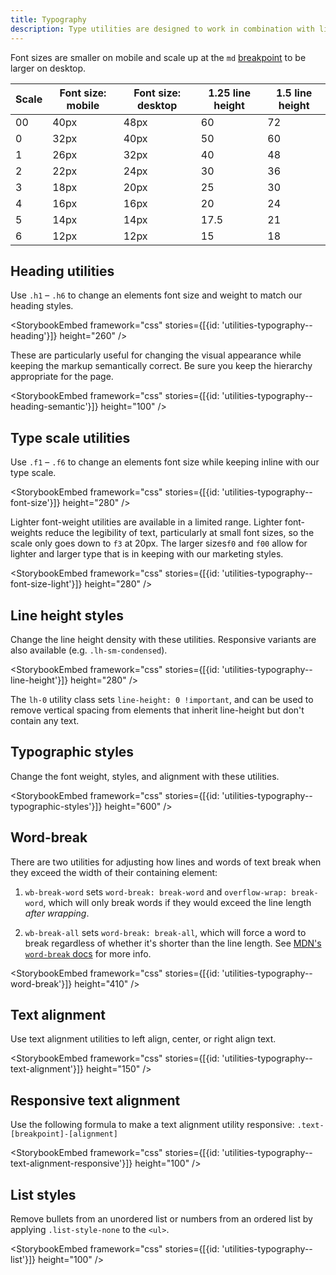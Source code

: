 ```yaml
---
title: Typography
description: Type utilities are designed to work in combination with line-height utilities so as to result in more sensible numbers wherever possible.
---
```



Font sizes are smaller on mobile and scale up at the `md` [breakpoint](/foundations/css-utilities/grid#breakpoints) to be larger on desktop.

| Scale | Font size: mobile | Font size: desktop | 1.25 line height | 1.5 line height |
| ----- | ----------------- | ------------------ | ---------------- | --------------- |
| 00    | 40px              | 48px               | 60               | 72              |
| 0     | 32px              | 40px               | 50               | 60              |
| 1     | 26px              | 32px               | 40               | 48              |
| 2     | 22px              | 24px               | 30               | 36              |
| 3     | 18px              | 20px               | 25               | 30              |
| 4     | 16px              | 16px               | 20               | 24              |
| 5     | 14px              | 14px               | 17.5             | 21              |
| 6     | 12px              | 12px               | 15               | 18              |

## Heading utilities

Use `.h1` – `.h6` to change an elements font size and weight to match our heading styles.

<StorybookEmbed framework="css" stories={[{id: 'utilities-typography--heading'}]} height="260" />

These are particularly useful for changing the visual appearance while keeping the markup semantically correct. Be sure you keep the hierarchy appropriate for the page.

<StorybookEmbed framework="css" stories={[{id: 'utilities-typography--heading-semantic'}]} height="100" />

## Type scale utilities

Use `.f1` – `.f6` to change an elements font size while keeping inline with our type scale.

<StorybookEmbed framework="css" stories={[{id: 'utilities-typography--font-size'}]} height="280" />

Lighter font-weight utilities are available in a limited range. Lighter font-weights reduce the legibility of text, particularly at small font sizes, so the scale only goes down to `f3` at 20px. The larger sizes`f0` and `f00` allow for lighter and larger type that is in keeping with our marketing styles.

<StorybookEmbed framework="css" stories={[{id: 'utilities-typography--font-size-light'}]} height="280" />

## Line height styles

Change the line height density with these utilities. Responsive variants are also available (e.g. `.lh-sm-condensed`).

<StorybookEmbed framework="css" stories={[{id: 'utilities-typography--line-height'}]} height="280" />

The `lh-0` utility class sets `line-height: 0 !important`, and can be used to remove vertical spacing from elements that inherit line-height but don't contain any text.

## Typographic styles

Change the font weight, styles, and alignment with these utilities.

<StorybookEmbed framework="css" stories={[{id: 'utilities-typography--typographic-styles'}]} height="600" />

## Word-break

There are two utilities for adjusting how lines and words of text break when they exceed the width of their containing element:

1. `wb-break-word` sets `word-break: break-word` and `overflow-wrap: break-word`, which will only break words if they would exceed the line length _after wrapping_.

2. `wb-break-all` sets `word-break: break-all`, which will force a word to break regardless of whether it's shorter than the line length. See [MDN's `word-break` docs](https://developer.mozilla.org/en-US/docs/Web/CSS/word-break#Values) for more info.

<StorybookEmbed framework="css" stories={[{id: 'utilities-typography--word-break'}]} height="410" />

## Text alignment

Use text alignment utilities to left align, center, or right align text.

<StorybookEmbed framework="css" stories={[{id: 'utilities-typography--text-alignment'}]} height="150" />

## Responsive text alignment

Use the following formula to make a text alignment utility responsive: `.text-[breakpoint]-[alignment]`

<StorybookEmbed framework="css" stories={[{id: 'utilities-typography--text-alignment-responsive'}]} height="100" />

## List styles

Remove bullets from an unordered list or numbers from an ordered list by applying `.list-style-none` to the `<ul>`.

<StorybookEmbed framework="css" stories={[{id: 'utilities-typography--list'}]} height="100" />
